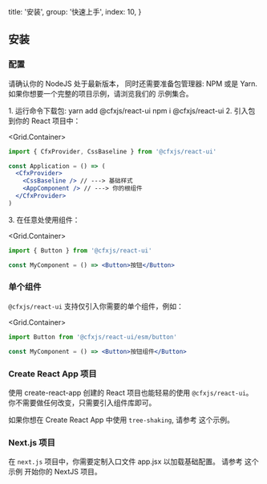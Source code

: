 
  title: '安装',
  group: '快速上手',
  index: 10,
}

## 安装

### 配置

请确认你的 <Link href="https://nodejs.org/en/download/">NodeJS</Link> 处于最新版本，
同时还需要准备包管理器: <Link target="_blank" rel="nofollow" href="https://www.npmjs.com/">NPM</Link> 或是 <Link target="_blank" rel="nofollow" href="https://yarnpkg.com/">Yarn</Link>.
如果你想要一个完整的项目示例，请浏览我们的 <Link target="_blank" rel="nofollow" href="https://github.com/Conflux-Chain/react-ui/tree/master/examples">示例集合</Link>。

<Spacer y={1} />
<Dot type="success" /> 1. 运行命令下载包:
<Spacer y={0.8} />
<Tabs initialValue="yarn" hideDivider>
  <Tabs.Item label="Yarn" value="yarn">
    <Snippet width="400px">yarn add @cfxjs/react-ui</Snippet>
  </Tabs.Item>
  <Tabs.Item label="Npm" value="npm">
    <Snippet width="400px">npm i @cfxjs/react-ui</Snippet>
  </Tabs.Item>
</Tabs>
<Spacer y={1.5} />
<Dot type="success" /> 2. 引入包到你的 React 项目中：

<Grid.Container>
<Grid xs={24} sm={16}>

```jsx
import { CfxProvider, CssBaseline } from '@cfxjs/react-ui'

const Application = () => (
  <CfxProvider>
    <CssBaseline /> // ---> 基础样式
    <AppComponent /> // ---> 你的根组件
  </CfxProvider>
)
```

</Grid>
</Grid.Container>

<Spacer y={0.5} />
<Dot type="success" /> 3. 在任意处使用组件：

<Grid.Container>
<Grid xs={24} sm={16}>

```jsx
import { Button } from '@cfxjs/react-ui'

const MyComponent = () => <Button>按钮</Button>
```

</Grid>
</Grid.Container>

<Spacer y={1.5} />

### 单个组件

`@cfxjs/react-ui` 支持仅引入你需要的单个组件，例如：

<Grid.Container>
<Grid xs={24} sm={16}>

```jsx
import Button from '@cfxjs/react-ui/esm/button'

const MyComponent = () => <Button>按钮组件</Button>
```

</Grid>
</Grid.Container>

<Spacer y={1.5} />

### Create React App 项目

使用 <Link target="_blank" rel="nofollow" href="https://github.com/facebook/create-react-app">create-react-app</Link> 创建的 React 项目也能轻易的使用 `@cfxjs/react-ui`。
你不需要做任何改变，只需要引入组件库即可。

<!-- 我们准备了 <Link target="_blank" rel="nofollow" href="https://github.com/zeit-ui/react-getting-started">一个用 create react app 创建的示例项目</Link> 供作参考。 -->
如果你想在 Create React App 中使用 `tree-shaking`,
请参考 <Link target="_blank" rel="nofollow" href="https://github.com/Conflux-Chain/react-ui/blob/master/examples/tree-shaking-create-react-app/README.md">这个示例</Link>。

<Spacer y={2.5} />

### Next.js 项目

在 `next.js` 项目中，你需要定制入口文件 <Link target="_blank" rel="nofollow" href="https://nextjs.org/docs/advanced-features/custom-app">app.jsx</Link> 以加载基础配置。
请参考 <Link target="_blank" rel="nofollow" href="https://github.com/Conflux-Chain/react-ui/blob/master/examples/create-next-app/README.md">这个示例</Link> 开始你的 NextJS 项目。


